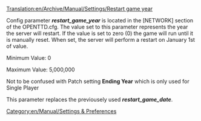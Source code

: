 [[Translation:en/Archive/Manual/Settings/Restart game year]]


Config parameter '''''restart_game_year''''' is located in the [NETWORK] section of the OPENTTD.cfg.  The value set to this parameter represents the year the server will restart. If the value is set to zero (0) the game will run until it is manually reset.  When set, the server will perform a restart on January 1st of value.

Minimum Value: 0

Maximum Value: 5,000,000

Not to be confused with Patch setting '''Ending Year''' which is only used for Single Player

This parameter replaces the previousely used '''''restart_game_date'''''.

[[Category:en/Manual/Settings & Preferences]]